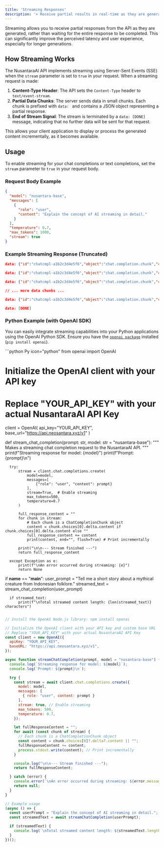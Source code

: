 ```yaml
---
title: 'Streaming Responses'
description: '> Receive partial results in real-time as they are generated.'
---
```


Streaming allows you to receive partial responses from the API as they are generated, rather than waiting for the entire response to be completed. This can significantly improve the perceived latency and user experience, especially for longer generations.

## How Streaming Works

The NusantaraAI API implements streaming using Server-Sent Events (SSE) when the `stream` parameter is set to `true` in your request. When a streaming request is made:

1.  **Content-Type Header**: The API sets the `Content-Type` header to `text/event-stream`.
2.  **Partial Data Chunks**: The server sends data in small chunks. Each chunk is prefixed with `data: ` and contains a JSON object representing a partial response.
3.  **End of Stream Signal**: The stream is terminated by a `data: [DONE]` message, indicating that no further data will be sent for that request.

This allows your client application to display or process the generated content incrementally, as it becomes available.

## Usage

To enable streaming for your chat completions or text completions, set the `stream` parameter to `true` in your request body.

### Request Body Example

```json
{
  "model": "nusantara-base",
  "messages": [
    {
      "role": "user",
      "content": "Explain the concept of AI streaming in detail."
    }
  ],
  "temperature": 0.7,
  "max_tokens": 1000,
  "stream": true
}
```

### Example Streaming Response (Truncated)

```json
data: {"id":"chatcmpl-a1b2c3d4e5f6","object":"chat.completion.chunk","created":1701234567,"model":"nusantara-base","choices":[{"index":0,"delta":{"role":"assistant"},"finish_reason":null}]}

data: {"id":"chatcmpl-a1b2c3d4e5f6","object":"chat.completion.chunk","created":1701234567,"model":"nusantara-base","choices":[{"index":0,"delta":{"content":"AI "},"finish_reason":null}]}

data: {"id":"chatcmpl-a1b2c3d4e5f6","object":"chat.completion.chunk","created":1701234567,"model":"nusantara-base","choices":[{"index":0,"delta":{"content":"streaming "},"finish_reason":null}]}

// ... more data chunks ...

data: {"id":"chatcmpl-a1b2c3d4e5f6","object":"chat.completion.chunk","created":1701234567,"model":"nusantara-base","choices":[{"index":0,"delta":{},"finish_reason":"stop"}]}

data: [DONE]
```

### Python Example (with OpenAI SDK)

You can easily integrate streaming capabilities into your Python applications using the OpenAI Python SDK. Ensure you have the [`openai package`](https://www.npmjs.com/package/openai) installed (`pip install openai`).

<CodeGroup>
  ```python Py icon="python"
  from openai import OpenAI
  
  # Initialize the OpenAI client with your API key
  # Replace "YOUR_API_KEY" with your actual NusantaraAI API Key
  client = OpenAI(
      api_key="YOUR_API_KEY",
      base_url="https://api.neosantara.xyz/v1"
  )
  
  def stream_chat_completion(prompt: str, model: str = "nusantara-base"):
      """
      Makes a streaming chat completion request to the NusantaraAI API.
      """
      print(f"Streaming response for model: {model}")
      print(f"Prompt: {prompt}\n")
  
      try:
          stream = client.chat.completions.create(
              model=model,
              messages=[
                  {"role": "user", "content": prompt}
              ],
              stream=True,  # Enable streaming
              max_tokens=500,
              temperature=0.7
          )
  
          full_response_content = ""
          for chunk in stream:
              # Each chunk is a ChatCompletionChunk object
              content = chunk.choices[0].delta.content if chunk.choices[0].delta.content else ""
              full_response_content += content
              print(content, end="", flush=True) # Print incrementally
  
          print("\n\n--- Stream finished ---")
          return full_response_content
  
      except Exception as e:
          print(f"\nAn error occurred during streaming: {e}")
          return None
  
  if __name__ == "__main__":
      user_prompt = "Tell me a short story about a mythical creature from Indonesian folklore."
      streamed_text = stream_chat_completion(user_prompt)
  
      if streamed_text:
          print(f"\nTotal streamed content length: {len(streamed_text)} characters")
  
  ```javascript JavaScript icon="square-js"
  
  // Install the OpenAI Node.js library: npm install openai
  
  // Initialize the OpenAI client with your API key and custom base URL
  // Replace "YOUR_API_KEY" with your actual NusantaraAI API Key
  const client = new OpenAI({
    apiKey: "YOUR_API_KEY",
    baseURL: "https://api.neosantara.xyz/v1",
  });
  
  async function streamChatCompletion(prompt, model = "nusantara-base") {
    console.log(`Streaming response for model: ${model}`);
    console.log(`Prompt: ${prompt}\n`);
  
    try {
      const stream = await client.chat.completions.create({
        model: model,
        messages: [
          { role: "user", content: prompt }
        ],
        stream: true, // Enable streaming
        max_tokens: 500,
        temperature: 0.7,
      });
  
      let fullResponseContent = "";
      for await (const chunk of stream) {
        // Each chunk is a ChatCompletionChunk object
        const content = chunk.choices[0]?.delta?.content || "";
        fullResponseContent += content;
        process.stdout.write(content); // Print incrementally
      }
  
      console.log("\n\n--- Stream finished ---");
      return fullResponseContent;
  
    } catch (error) {
      console.error(`\nAn error occurred during streaming: ${error.message}`);
      return null;
    }
  }
  
  // Example usage
  (async () => {
    const userPrompt = "Explain the concept of AI streaming in detail.";
    const streamedText = await streamChatCompletion(userPrompt);
  
    if (streamedText) {
      console.log(`\nTotal streamed content length: ${streamedText.length} characters`);
    }
  })();
  ```
</CodeGroup>
